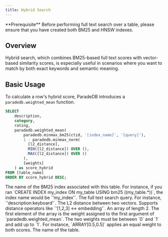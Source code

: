 ```yaml
---
title: Hybrid Search
---
```


<Info>
  **Prerequisite** Before performing full text search over a table, please
  ensure that you have created both BM25 and HNSW indexes.
</Info>

## Overview

Hybrid search, which combines BM25-based full text scores with vector-based
similarity scores, is especially useful in scenarios where you want to match by both
exact keywords and semantic meaning.

## Basic Usage

To calculate a row's hybrid score, ParadeDB introduces a `paradedb.weighted_mean` function.

```sql
SELECT
    description,
    category,
    rating,
    paradedb.weighted_mean(
        paradedb.minmax_bm25(ctid, '[index_name]', '[query]'),
        1 - paradedb.minmax_norm(
          [l2_distance],
          MIN([l2_distance]) OVER (),
          MAX([l2_distance]) OVER ()
        ),
        [weights]
    ) as score_hybrid
FROM [table_name]
ORDER BY score_hybrid DESC;
```

<ParamField body="index_name" required>
  The name of the BM25 index associated with this table. For instance, if you
  ran `CREATE INDEX my_index ON my_table USING bm25 ((my_table.*))`, the index
  name would be `'my_index'`.
</ParamField>
<ParamField body="query" required>
  The full text search query. For instance, `'description:keyboard'`.
</ParamField>
<ParamField body="l2_distance" required>
  The L2 distance between two vectors. Supports distance operators like 
  `'[1,2,3] <-> embedding'`.
</ParamField>
<ParamField body="weights" required>
  An array of length 2. The first element of the array is the weight assigned to
  the first argument of `paradedb.weighted_mean`. The two weights must be
  between `0` and `1` and add up to `1`. For instance, `ARRAY[0.5,0.5]` applies
  an equal weight to both scores.
</ParamField>
<ParamField body="table_name" required>
  The name of the table.
</ParamField>
